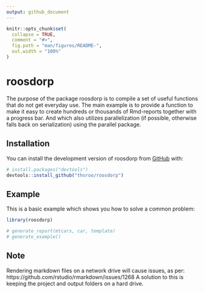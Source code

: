 ```yaml
---
output: github_document
---
```


<!-- README.md is generated from README.Rmd. Please edit that file -->

```r
knitr::opts_chunk$set(
  collapse = TRUE,
  comment = "#>",
  fig.path = "man/figures/README-",
  out.width = "100%"
)
```

# roosdorp

<!-- badges: start -->
<!-- badges: end -->

The purpose of the package roosdorp is to compile a set of useful functions that do not get everyday use.
The main example is to provide a function to make it easy to create hundreds or thousands of Rmd-reports together with a progress bar. And which also utilizes parallelization (if possible, otherwise falls back on serialization) using the parallel package.

## Installation

You can install the development version of roosdorp from [GitHub](https://github.com/thoroo/roosdorp) with:

``` r
# install.packages("devtools")
devtools::install_github("thoroo/roosdorp")
```

## Example

This is a basic example which shows you how to solve a common problem:

```r
library(roosdorp)

# generate_report(mtcars, car, template)
# generate_example()

```

## Note

Rendering markdown files on a network drive will cause issues, as per: https://github.com/rstudio/rmarkdown/issues/1268
A solution to this is keeping the project and output folders on a hard drive.
